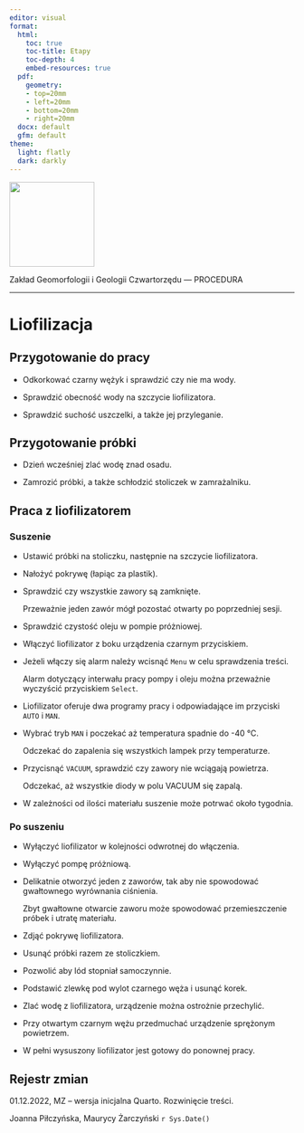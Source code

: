 ```yaml
---
editor: visual
format:
  html:
    toc: true
    toc-title: Etapy
    toc-depth: 4
    embed-resources: true
  pdf:
    geometry: 
    - top=20mm
    - left=20mm
    - bottom=20mm
    - right=20mm
  docx: default
  gfm: default
theme:
  light: flatly
  dark: darkly
---
```


[![](images/log-ug_pl.png){fig-alt="Logo: Uniwersytet Gdański" fig-align="left" width="150"}](https://geomorfologia.ug.edu.pl)

Zakład Geomorfologii i Geologii Czwartorzędu --- PROCEDURA

------------------------------------------------------------------------

# Liofilizacja

## Przygotowanie do pracy

-   Odkorkować czarny wężyk i sprawdzić czy nie ma wody.

-   Sprawdzić obecność wody na szczycie liofilizatora.

-   Sprawdzić suchość uszczelki, a także jej przyleganie.

## Przygotowanie próbki

-   Dzień wcześniej zlać wodę znad osadu.

-   Zamrozić próbki, a także schłodzić stoliczek w zamrażalniku.

## Praca z liofilizatorem

### Suszenie

-   Ustawić próbki na stoliczku, następnie na szczycie liofilizatora.

-   Nałożyć pokrywę (łapiąc za plastik).

-   Sprawdzić czy wszystkie zawory są zamknięte.

    Przeważnie jeden zawór mógł pozostać otwarty po poprzedniej sesji.

-   Sprawdzić czystość oleju w pompie próżniowej.

-   Włączyć liofilizator z boku urządzenia czarnym przyciskiem.

-   Jeżeli włączy się alarm należy wcisnąć `Menu` w celu sprawdzenia treści.

    Alarm dotyczący interwału pracy pompy i oleju można przeważnie wyczyścić przyciskiem `Select`.

-   Liofilizator oferuje dwa programy pracy i odpowiadające im przyciski `AUTO` i `MAN`.

-   Wybrać tryb `MAN` i poczekać aż temperatura spadnie do -40 °C.

    Odczekać do zapalenia się wszystkich lampek przy temperaturze.

-   Przycisnąć `VACUUM`, sprawdzić czy zawory nie wciągają powietrza.

    Odczekać, aż wszystkie diody w polu VACUUM się zapalą.

-   W zależności od ilości materiału suszenie może potrwać około tygodnia.

### Po suszeniu

-   Wyłączyć liofilizator w kolejności odwrotnej do włączenia.

-   Wyłączyć pompę próżniową.

-   Delikatnie otworzyć jeden z zaworów, tak aby nie spowodować gwałtownego wyrównania ciśnienia.

    Zbyt gwałtowne otwarcie zaworu może spowodować przemieszczenie próbek i utratę materiału.

-   Zdjąć pokrywę liofilizatora.

-   Usunąć próbki razem ze stoliczkiem.

-   Pozwolić aby lód stopniał samoczynnie.

-   Podstawić zlewkę pod wylot czarnego węża i usunąć korek.

-   Zlać wodę z liofilizatora, urządzenie można ostrożnie przechylić.

-   Przy otwartym czarnym wężu przedmuchać urządzenie sprężonym powietrzem.

-   W pełni wysuszony liofilizator jest gotowy do ponownej pracy.

## Rejestr zmian

01.12.2022, MZ -- wersja inicjalna Quarto. Rozwinięcie treści.

Joanna Piłczyńska, Maurycy Żarczyński `r Sys.Date()`
